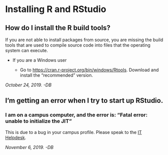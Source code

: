 # Installing R and RStudio

## How do I install the R build tools? {#rtools}

If you are not able to install packages from source, you are missing the build tools that are used to compile source code into files that the operating system can execute.

* If you are a Windows user

    - Go to <https://cran.r-project.org/bin/windows/Rtools>. Download and install the "recommended" version.

*October 24, 2019. -DB*

## I'm getting an error when I try to start up RStudio.

### I am on a campus computer, and the error is: "Fatal error: unable to initialize the JIT"

This is due to a bug in your campus profile. Please speak to the [IT Helpdesk](https://www.gla.ac.uk/myglasgow/it/helpdesk/){target="_blank"}.

*November 6, 2019. -DB*